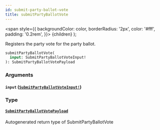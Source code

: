 ```yaml
---
id: submit-party-ballot-vote
title: submitPartyBallotVote
---
```


<span
style={{
      backgroundColor: color,
      borderRadius: '2px',
      color: '#fff',
      padding: '0.2rem',
    }}>
{children}
</span>
);

Registers the party vote for the party ballot.

```graphql
submitPartyBallotVote(
  input: SubmitPartyBallotVoteInput!
): SubmitPartyBallotVotePayload

```

### Arguments

#### `input` ([`SubmitPartyBallotVoteInput!`](/docs/api/inputs/submit-party-ballot-vote-input))

### Type

#### [`SubmitPartyBallotVotePayload`](/docs/api/objects/submit-party-ballot-vote-payload)

Autogenerated return type of SubmitPartyBallotVote
